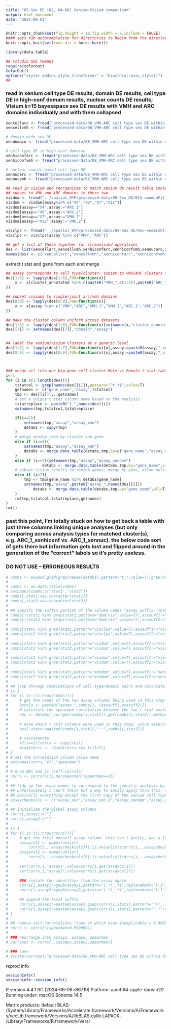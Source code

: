 ```yaml
---
title: "07-Sex DE (02, 04-06) Xenium-Visium comparison"
output: html_document
date: "2024-08-01"
---
```


```r
knitr::opts_chunk$set(fig.height = 10,fig.width = 7,include = FALSE)
#### sets tab autocompletion for directories to begin from the directory containing the .Rproj session, instead of the script's directory if different
knitr::opts_knit$set(root.dir = here::here())

library(data.table)

## rstudio GUI tweaks
require(colorout)
ColorOut()
options("styler.addins_style_transformer" = "biocthis::bioc_style()")
##

```

### read in xenium cell type DE results, domain DE results, cell type DE in high-conf domain results, nuclear counts DE results; Visium k=15 bayesspace sex DE results with VMH and ARC domains individually and with them collapsed

```r
xencellarc <- fread("processed-data/08_VMH-ARC cell type sex DE within domains/02a-4ARCtypesmoothed_withinARC_celltypeSexDE.txt")
xencellvmh <- fread("processed-data/08_VMH-ARC cell type sex DE within domains/02b-4ARCtypesmoothed_withinVMH_celltypeSexDE.txt")

# domain-wide sex DE
xendomain <- fread("processed-data/08_VMH-ARC cell type sex DE within domains/04-4typeARC-and-dualassignVMH_domainwise_sexDE.txt")

# cell type DE in high conf domains
xenhiconfarc <- fread("processed-data/08_VMH-ARC cell type sex DE within domains/05a-4celltypeARCsmoothing_hiconf-interior96pctOfARC_celltypeSexDE.txt")
xenhiconfvmh <- fread("processed-data/08_VMH-ARC cell type sex DE within domains/05b-4celltypeARCsmoothing_hiconf-interior96pctOfVMH_celltypeSexDE.txt")

# nuclear counts-based cell type DE
xennucarc <- fread("processed-data/08_VMH-ARC cell type sex DE within domains/06a-4celltypeARCsmoothing_celltypeSexDE_nuclearcounts_inARC.txt")
xennucvmh <- fread("processed-data/08_VMH-ARC cell type sex DE within domains/06b-4celltypeARCsmoothing_celltypeSexDE_nuclearcounts_inVMH.txt")

## read in visium and reorganinze to match xenium de result table contents
## subset to VMH and ARC domains in these two
visdom <- fread("../spatial_HYP/processed-data/09-Sex DE/01b-voomLmFit_nnsvg10-HmnylmbNA-BS-15-singleClusts.txt")
visdom <- visdom[assay%in% c("X4","X6","X7","X12")]
visdom[assay=="X4",assay:="ARC.1"]
visdom[assay=="X6",assay:="ARC.2"]
visdom[assay=="X7",assay:="VMH.1"]
visdom[assay=="X12",assay:="VMH.2"]

visclps <- fread("../spatial_HYP/processed-data/09-Sex DE/01c-voomLmFit_nnsvg10-HmnylmbNA-BS-15-VMHARCclpsd.txt")
visclps <- visclps[assay %in% c("VMH","ARC")]

## get a list of these together for streamlined operations
des <- list(xencellarc,xencellvmh,xenhiconfarc,xenhiconfvmh,xennucarc,xennucvmh,xendomain,visdom,visclps)
names(des) <- c("xencellarc","xencellvmh","xenhiconfarc","xenhiconfvmh","xennucarc","xennucvmh","xendomain","visdom","visclps")
```


extract t stat and gene from each and merge
```r
## assay corresponds to cell type/cluster; subset to VMH/ARC clusters for xenium
des[1:6] <- lapply(des[1:6],FUN=function(x){
    x <- x[cluster_annotated %in% c(paste0("VMH_",c(1:3)),paste0("ARC_",c(1:5)))]
})

## subset visiums to single/joint arc/vmh domains
des[8:9] <- lapply(des[8:9],FUN=function(x){
    x <- x[assay %in% c("VMH","ARC","VMH.1","VMH.2","ARC.1","ARC.2")]
})

## make the cluster column uniform across datasets
des[1:6] <- lapply(des[1:6],FUN=function(x){setnames(x,"cluster_annotated","assay")})
des[[7]] <- setnames(des[[7]],"domain","assay")


## label the xenium/visium clusters at a generic level 
des[1:7] <- lapply(des[1:7],FUN=function(x){x[,assay:=paste0(assay,"_xen")]})
des[8:9] <- lapply(des[8:9],FUN=function(x){x[,assay:=paste0(assay,"_vis")]})



### merge all into one big gene-cell-cluster-Male-vs-Female-t-stat table
i<-1
for (i in c(1:length(des))){
    tstatcol <- grep(names(des[[i]]),pattern="^t.*$",value=T)
    getnames <- c("gene_name","assay",tstatcol)
    tmp <- des[[i]][,..getnames]
    # set a unique t stat column name based on the analysis
    tstatreplace <- paste0("t_",names(des)[i])
    setnames(tmp,tstatcol,tstatreplace)

    if(i==1){
        setnames(tmp,"assay","assay_xen")
        detabs <- copy(tmp)
    }
    # merge xenium rows by cluster and gene
    else if (i<=6){
        setnames(tmp,"assay","assay_xen")
        detabs <- merge.data.table(detabs,tmp,by=c("gene_name","assay_xen"),all=T)
    }
    else if (i==7){setnames(tmp,"assay","assay_xendom")
                detabs <- merge.data.table(detabs,tmp,by="gene_name",all=T,allow.cartesian=T)}
    # subset visium results to xenium genes, merge by gene, allow multi-pairing so that each gene-cell type row from visium is paired to each from xenium
    else if (i>7){
        tmp <- tmp[gene_name %in% detabs$gene_name]
        setnames(tmp,"assay",paste0("assay_",names(des)[i]))
            detabs <- merge.data.table(detabs,tmp,by="gene_name",all=T,allow.cartesian=T)
    }
    rm(tmp,tstatcol,tstatreplace,getnames)
}
rm(i)
```

### past this point, I'm totally stuck on how to get back a table with just three columns linking unique analyses (but only comparing across analysis types for matched cluster(s), e.g. ARC_1_xenhiconf vs. ARC_1_xennuc). the  below code sort of gets there but information gets lost and flipped around in the generation of the "correct" labels so it's pretty useless.

### DO NOT USE -- ERRONEOUS RESULTS ###

```r
# combs <- expand.grid(grep(names(detabs),pattern="t_",value=T),grep(names(detabs),pattern="t_",value=T))
# 
# combs <- as.data.table(combs)
# setnames(combs,c("stat1","stat2"))
# combs[,stat1:=as.character(stat1)]
# combs[,stat2:=as.character(stat2)]
# 
# ## specify the suffix portion of the column names "assay_suffix" that each t stat column corresponds to.
# combs[!(stat1 %in% grep(stat1,pattern="dom|vis",value=T)),asssuff1:="xen"]
# combs[!(stat2 %in% grep(stat2,pattern="dom|vis",value=T)),asssuff2:="xen"]
# 
# combs[stat1 %in% grep(stat1,pattern="visclps",value=T),asssuff1:="visclps"]
# combs[stat2 %in% grep(stat2,pattern="visclps",value=T),asssuff2:="visclps"]
# 
# combs[stat1 %in% grep(stat1,pattern="visdom",value=T),asssuff1:="visdom"]
# combs[stat2 %in% grep(stat2,pattern="visdom",value=T),asssuff2:="visdom"]
# 
# combs[stat1 %in% grep(stat1,pattern="visdom",value=T),asssuff1:="visdom"]
# combs[stat2 %in% grep(stat2,pattern="visdom",value=T),asssuff2:="visdom"]
# 
# combs[stat1 %in% grep(stat1,pattern="xendom",value=T),asssuff1:="xendom"]
# combs[stat2 %in% grep(stat2,pattern="xendom",value=T),asssuff2:="xendom"]
# 
# ## loop through combinations of cell-type/domain pairs and calculate spearman correlation between the t stats for each pair
# i<-1
# for (i in c(1:nrow(combs))){
#     # get the names of the two assay columns being used in this step
#     bycols <- paste0("assay_",combs[i,.(asssuff1,asssuff2)])
#     # calculate the spearman correlation between the two t stat vectors for each unique value in bycols
#     res <- detabs[,cor(get(combs[i,stat1]),get(combs[i,stat2]),method="spearman",use = "pairwise.complete.obs"),by=bycols]
# 
#     # note which t stat columns were used in this step, since several xenium cell type DE analyses have the same assay column (but obv different stat cols).
#     res[,stats:=paste0(combs[i,stat1],"::",combs[i,stat2])]
# 
#     # concatenate
#     if(i==1){corrs <- copy(res)}
#     else{corrs <- rbind(corrs,res,fill=T)}
# }
# # set the correlation column value name
# setnames(corrs,"V1","spearman")
# 
# # drop NAs and 1s (self-correls)
# corrs <- corrs[!(is.na(spearman)|spearman==1)]
# 
# ## tidy up the assay names to correspond to the specific analysis by creating a universal assay 1 and assay 2 column, with the assay suffix changed to the particular DE run
# ## unfortunately i can't think kof a way to easily apply thru this, so we'll do a couple for i loops. not a huge table we're working with anyhow
# ## basically everything except the first copy of the xenium cell type column is our other search space for the majority of rows
# assaycheckcols <- c("assay_xen","assay_xen.1","assay_xendom","assay_visdom","assay_visdom.1","assay_visclps","assay_xendom.1","assay_visclps.1")
# 
# ## initialize the global assay columns
# corrs[,assay1:=""]
# corrs[,assay2:=""]
# 
# i<-1
# for (i in c(1:nrow(corrs))){
#     # get the first nonnull assay column. this isn't pretty, was a lot of guess and check til something worked as desired
#     assaycol1 <- names(unlist(
#         corrs[i,..assaycheckcols])[!is.na(unlist(corrs[i,..assaycheckcols]))])[1]
#     assaycol2 <- names(unlist(
#         corrs[i,..assaycheckcols])[!is.na(unlist(corrs[i,..assaycheckcols]))])[2]
# 
#     set(corrs,i,"assay1",value=corrs[i,get(assaycol1)])
#     set(corrs,i,"assay2",value=corrs[i,get(assaycol2)])
# 
#     ### isolate the identifier from the assay again
#     corrs[i,assay1:=gsub(assay1,pattern="(.*)_.*$",replacement="\\1")]
#     corrs[i,assay2:=gsub(assay2,pattern="(.*)_.*$",replacement="\\1")]
# 
#     ## append the tstat suffix
#     corrs[i,assay1:=paste0(assay1,gsub(corrs[i,stats],pattern="^t(_.*)::.*$",replacement="\\1"))]
#     corrs[i,assay2:=paste0(assay2,gsub(corrs[i,stats],pattern="^.*::t(_.*)$",replacement="\\1"))]
# }
# 
# ## remove self-correlations (some of which have inexplicable > 0.99999999 but < 1 values) and NAs
# corrs <- corrs[!(spearman>0.999999)]
# 
# ### rearrange into assay1, assay2, spearman
# corrsout <- corrs[,.(assay1,assay2,spearman)]
```

```r
# ### save
# fwrite(corrsout,"processed-data/08_VMH-ARC cell type sex DE within domains/07-Sex DE correlations between pairs of cell type or domain wise analyses of Xenium, Visium.txt")
```

reprod info
```r
sessionInfo()
sessioninfo::session_info()
```
R version 4.4.1 RC (2024-06-06 r86719)
Platform: aarch64-apple-darwin20
Running under: macOS Sonoma 14.5

Matrix products: default
BLAS:   /System/Library/Frameworks/Accelerate.framework/Versions/A/Frameworks/vecLib.framework/Versions/A/libBLAS.dylib 
LAPACK: /Library/Frameworks/R.framework/Versi

